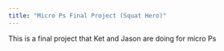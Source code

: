 ```yaml
---
title: "Micro Ps Final Project (Squat Hero)"
---
```


This is a final project that Ket and Jason are doing for micro Ps

